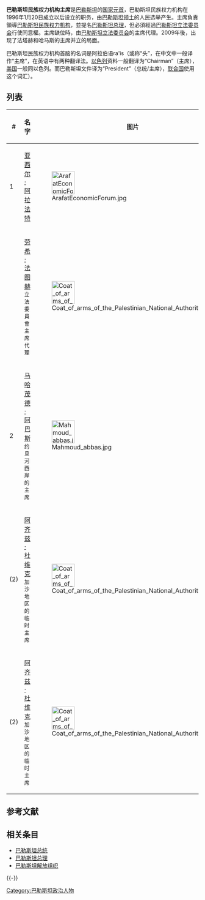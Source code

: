 '''巴勒斯坦民族权力机构主席'''是[[巴勒斯坦|巴勒斯坦]]的[[国家元首|国家元首]]，巴勒斯坦民族权力机构在1996年1月20日成立以后设立的职务，由[[巴勒斯坦领土|巴勒斯坦领土]]的人民选举产生。主席負責領導[[巴勒斯坦民族权力机构|巴勒斯坦民族权力机构]]，並提名[[巴勒斯坦总理|巴勒斯坦总理]]，但必須經過[[巴勒斯坦立法委员会|巴勒斯坦立法委员会]]行使同意權。主席缺位時，由[[巴勒斯坦立法委员会|巴勒斯坦立法委员会]]的主席代理。2009年後，出现了法塔赫和哈马斯的主席并立的局面。
 
巴勒斯坦民族权力机构首脑的名词是阿拉伯语ra'is（或称“头”，在中文中一般译作“主席”，在英语中有两种翻译法。[[以色列|以色列]]资料一般翻译为“Chairman”（主席），[[美国|美国]]一般同以色列。而巴勒斯坦文件译为“President”（总统/主席），[[联合国|联合国]]使用这个词汇）。

==列表==
{| class="wikitable"
|--
! #
! 名字 
! 图片 
! 生卒 
! 就任
! 卸任
! 任期
! 政党
|-- bgcolor=#FFB6B6
| 1 || [[亚西尔·阿拉法特|亚西尔·阿拉法特]] || [[Image:ArafatEconomicForum.jpg|60px]] || 1929－2004 || 1994年7月5日 || 2004年11月11日<br><small>（任内逝世）</small>|| {{small|{{formatnum:{{age in years and days|1994|7|5|2004|11|11|age=no}}}} || [[法塔赫|法塔赫]]
|-- bgcolor=#FFB6B6
|  || [[劳希·法图赫|劳希·法图赫]]<br><small>立法委員會主席代理</small> || [[Image:Coat_of_arms_of_the_Palestinian_National_Authority.svg|60px]] || 1949－ || 2004年11月11日|| 2005年1月15日 || {{small|{{formatnum:{{age in years and days|2004|11|11|2005|1|15|age=no}}}}|| [[法塔赫|法塔赫]]
|-- bgcolor=#FFB6B6
| 2 || [[马哈茂德·阿巴斯|马哈茂德·阿巴斯]]<br><small>约旦河西岸的主席</small> || [[File:Mahmoud_abbas.jpg|60px]] || 1935－ || 2005年1月15日 || 現任 || {{small|{{formatnum:{{age in years and days|2005|1|15|age=no}}}}||  [[法塔赫|法塔赫]]
|-- bgcolor="#8dd49f"
| (2) || [[阿齐兹·杜维克|阿齐兹·杜维克]]<br><small>加沙地区的临时主席</small> || [[Image:Coat_of_arms_of_the_Palestinian_National_Authority.svg|60px]] || 1950－ || 2009年1月15日 || 2014年6月2日 || {{small|{{formatnum:{{age in years and days|2009|1|15|2014|6|2|age=no}}}}|| [[哈马斯|哈马斯]]
|-- bgcolor="#8dd49f"
| (2) || [[阿齐兹·杜维克|阿齐兹·杜维克]]<br><small>加沙地区的临时主席</small> || [[Image:Coat_of_arms_of_the_Palestinian_National_Authority.svg|60px]] || 1950－ || 2016年10月19日 || 現任 || {{small|{{formatnum:{{age in years and days|2016|10|19|age=no}}}}|| [[哈马斯|哈马斯]]
|}

== 参考文献 ==
{{Reflist}}

==相关条目==
*[[巴勒斯坦总统|巴勒斯坦总统]]
*[[巴勒斯坦总理|巴勒斯坦总理]]
*[[巴勒斯坦解放组织|巴勒斯坦解放组织]]
{{-}}
{{亚洲国家元首}}
[[Category:巴勒斯坦政治人物|Category:巴勒斯坦政治人物]]